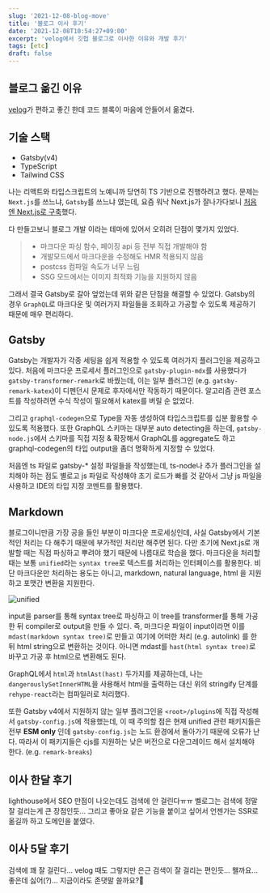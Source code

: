 ```yaml
---
slug: '2021-12-08-blog-move'
title: '블로그 이사 후기'
date: '2021-12-08T10:54:27+09:00'
excerpt: 'velog에서 깃헙 블로그로 이사한 이유와 개발 후기'
tags: [etc]
draft: false
---
```


## 블로그 옮긴 이유

[velog](https://velog.io/@yrnana)가 편하고 좋긴 한데 코드 블록이 마음에 안들어서 옮겼다.

## 기술 스택

- Gatsby(v4)
- TypeScript
- Tailwind CSS

나는 리액트와 타입스크립트의 노예니까 당연히 TS 기반으로 진행하려고 했다. 문제는 `Next.js`를 쓰느냐, `Gatsby`를 쓰느냐 였는데, 요즘 워낙 Next.js가 잘나가다보니 [처음엔 Next.js로 구축](https://github.com/yrnana/yrnana.github.io/tree/v2)했다.

다 만들고보니 블로그 개발 이라는 테마에 있어서 오히려 단점이 몇가지 있었다.

> - 마크다운 파싱 함수, 페이징 api 등 전부 직접 개발해야 함
> - 개발모드에서 마크다운을 수정해도 HMR 적용되지 않음
> - postcss 컴파일 속도가 너무 느림
> - SSG 모드에서는 이미지 최적화 기능을 지원하지 않음

그래서 결국 Gatsby로 갈아 엎었는데 위와 같은 단점을 해결할 수 있었다. Gatsby의 경우 `GraphQL`로 마크다운 및 여러가지 파일들을 조회하고 가공할 수 있도록 제공하기 때문에 매우 편리하다.

## Gatsby

Gatsby는 개발자가 각종 세팅을 쉽게 적용할 수 있도록 여러가지 플러그인을 제공하고 있다. 처음에 마크다운 프로세서 플러그인으로 `gatsby-plugin-mdx`를 사용했다가 `gatsby-transformer-remark`로 바꿨는데, 이는 일부 플러그인 (e.g. `gatsby-remark-katex`)이 디펜던시 문제로 후자에서만 작동하기 때문이다. 알고리즘 관련 포스트를 작성하려면 수식 작성이 필요해서 katex를 버릴 순 없었다.

그리고 `graphql-codegen`으로 Type을 자동 생성하여 타입스크립트를 십분 활용할 수 있도록 적용했다. 또한 GraphQL 스키마는 대부분 auto detecting을 하는데, `gatsby-node.js`에서 스키마를 직접 지정 & 확장해서 GraphQL를 aggregate도 하고 graphql-codegen의 타입 output을 좀더 명확하게 지정할 수 있었다.

처음엔 ts 파일로 gatsby-\* 설정 파일들을 작성했는데, ts-node나 추가 플러그인을 설치해야 하는 점도 별로고 js 파일로 작성해야 초기 로드가 빠를 것 같아서 그냥 js 파일을 사용하고 IDE의 타입 지정 코멘트를 활용했다.

## Markdown

블로그이니만큼 가장 공을 들인 부분이 마크다운 프로세싱인데, 사실 Gatsby에서 기본적인 처리는 다 해주기 때문에 부가적인 처리만 해주면 된다. 다만 초기에 Next.js로 개발할 때는 직접 파싱하고 뿌려야 했기 때문에 나름대로 학습을 했다. 마크다운을 처리할때는 보통 `unified`라는 `syntax tree`로 텍스트를 처리하는 인터페이스를 활용한다. 비단 마크다운만 처리하는 용도는 아니고, markdown, natural language, html 을 지원하고 포맷간 변환을 지원한다.

![unified](~/assets/unified.png)

input을 parser를 통해 syntax tree로 파싱하고 이 tree를 transformer를 통해 가공한 뒤 compiler로 output을 만들 수 있다. 즉, 마크다운 파일이 input이라면 이를 `mdast(markdown syntax tree)`로 만들고 여기에 어떠한 처리 (e.g. autolink) 를 한 뒤 html string으로 변환하는 것이다. 아니면 mdast를 `hast(html syntax tree)`로 바꾸고 가공 후 html으로 변환해도 된다.

GraphQL에서 `html`과 `htmlAst(hast)` 두가지를 제공하는데, 나는 `dangerouslySetInnerHTML`을 사용해서 html을 출력하는 대신 위의 stringify 단계를 `rehype-react`라는 컴파일러로 처리했다.

또한 Gatsby v4에서 지원하지 않는 일부 플러그인을 `<root>/plugins`에 직접 작성해서 `gatsby-config.js`에 적용했는데, 이 때 주의할 점은 현재 unified 관련 패키지들은 전부 **ESM only** 인데 `gatsby-config.js`는 노드 환경에서 돌아가기 때문에 오류가 난다. 따라서 이 패키지들은 cjs를 지원하는 낮은 버전으로 다운그레이드 해서 설치해야 한다. (e.g. `remark-breaks`)

## 이사 한달 후기

lighthouse에서 SEO 만점이 나오는데도 검색에 안 걸린다ㅠㅠ
벨로그는 검색에 정말 잘 걸리는게 큰 장점인듯...
그리고 좋아요 같은 기능을 붙이고 싶어서 언젠가는 SSR로 옮길까 하고 도메인을 붙였다.

## 이사 5달 후기

검색에 꽤 잘 걸린다... velog 때도 그렇지만 은근 검색이 잘 걸리는 편인듯... 왤까요... 좋은데 싫어(?)... 지금이라도 존댓말 쓸까요?🥺
